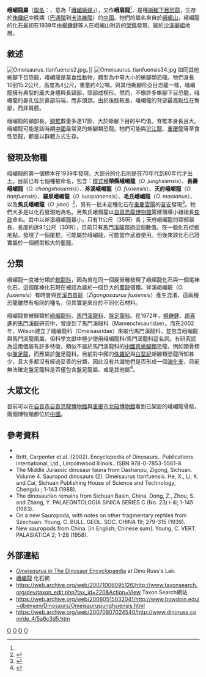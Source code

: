 {{Automatic Taxobox
| taxon = Omeisaurus
| fossil_range = [[侏儸紀|侏儸紀]]中期, {{fossilrange|162|145}}
| image = Taikoodino.JPG
| image_width = 260px
| image_caption = 天府峨嵋龍的骨架，2005年於[[香港|香港]][[太古城中心|太古城中心]]展出
| authority = [[楊鍾健|Young]], 1939
| type_species = '''榮縣峨嵋龍<br>''Omeisaurus junghsiensis''''' 
| type_species_authority = Young, 1939<ref name=Young1939>{{Cite journal |author=Young, C.C. |year=1939 |title=On a New Sauropoda, with Notes on Other Fragmentary Reptiles from Szechuan. |journal=Bull Geol Soc China. |volume=19 |issue= |pages=279-315 |url=https://pdfslide.net/documents/on-a-new-sauropoda-with-notes-on-other-fragmentary-reptiles-from-szechuan.html |doi=10.1111/j.1755-6724.1939.mp19003005.x |access-date=2020-07-25 |archive-date=2021-01-29 |archive-url=https://web.archive.org/web/20210129100246/https://pdfslide.net/documents/on-a-new-sauropoda-with-notes-on-other-fragmentary-reptiles-from-szechuan.html |dead-url=no }}</ref>
| subdivision_ranks = [[種|種]]
| subdivision = 
*'''榮縣峨嵋龍 ''O. junghsiensis''''' <br>{{Taxobox_authority | author = Young,| date = 1939}}<ref name=Young1939/>
*'''長壽峨嵋龍 ''O. changshouensis''''' {{Taxobox_authority | author = Young,| date = 1958}}<ref>{{cite journal|last=Young|first=C.C.|year=1958|title=New sauropods from China|url=http://www.ivpp.cas.cn/cbw/gjzdwxb/xbwzxz/201108/P020110805660876941636.pdf|journal=''Vertebrata Palasiatica''|volume=2|issue=1|pages=1–29|access-date=2020-07-25|archive-date=2020-05-17|archive-url=https://web.archive.org/web/20200517142724/http://www.ivpp.cas.cn/cbw/gjzdwxb/xbwzxz/201108/P020110805660876941636.pdf|dead-url=no}}</ref>
*'''斧溪峨嵋龍 ''O. fuxiensis''''' <br>{{Taxobox_authority | author = [[董枝明|Dong]], Zhang & Zhou,| date = 1983}}
*'''天府峨嵋龍 ''O. tianfuensis''''' <br>{{Taxobox_authority | author = He ''et al.'', | date = 1984}}
*'''羅泉峨嵋龍 ''O. luoquanensis''''' <br>{{Taxobox_authority | author = He, Li and Cai, | date = 1988}}
*'''毛氏峨眉龍 ''O. maoianus''''' <br>{{Taxobox_authority | author = Tang ''et al.'', | date = 2001}}<ref name=Tang2001>{{cite book|authors=唐烽, 金幸生, 康熙民, 张国俊|title=毛氏峨眉龙 ''Omeisaurus maoianus''——四川井研一完整的蜥脚类恐龙|publisher=海洋出版社|year=2001|isbn=9787502753825}}</ref>
*'''焦氏峨嵋龍 ''O. jiaoi''''' <br>{{Taxobox_authority | author = Jiang ''et al.'', | date = 2011}}
*'''普賢峨嵋龍 ''O. puxiani''''' <br>{{Taxobox_authority | author = Tan ''et al.'', | date = 2020 }}<ref>{{Cite journal|author1=Chao Tan |author2=Ming Xiao |author3=Hui Dai |author4=Xu-Feng Hu |author5=Ning Li |author6=Qing-Yu Ma |author7=Zhao-Ying Wei |author8=Hai-Dong Yu |author9=Can Xiong |author10=Guang-Zhao Peng |author11=Shan Jiang |author12=Xin-Xin Ren |author13=Hai-Lu You |year=2020 |title=A new species of ''Omeisaurus'' (Dinosauria: Sauropoda) from the Middle Jurassic of Yunyang, Chongqing, China fauna |journal=Historical Biology: An International Journal of Paleobiology |volume=in press |issue= |pages= |doi=10.1080/08912963.2020.1743286 }}</ref>
}}

'''峨嵋龍屬'''（[[學名|屬名]]：{{lang|la|''Omeisaurus''}}，意為「[[峨嵋|峨嵋]][[蜥蜴|蜥蜴]]」），又作'''峨眉龍'''<ref name=Tang2001/>，是種[[蜥腳下目|蜥腳下目]][[恐龍|恐龍]]，生存於[[侏儸紀|侏儸紀]]中晚期（[[巴通階|巴通階]]到[[卡洛維階|卡洛維階]]）的[[中國|中國]]。牠們的屬名來自於[[峨嵋山|峨嵋山]]，峨嵋龍的化石最初在1939年由[[楊鍾健|楊鍾健]]等人在峨嵋山附近的[[榮縣|榮縣]]發現，屬於[[沙溪廟組|沙溪廟組]]地層。

==敘述==
[[File:Omeisaurus_tianfuensis2.jpg|thumb]]。]]
[[Image:Omeisaurus_tianfuensis34.jpg|left]]
如同其他蜥腳下目恐龍，峨嵋龍是[[草食性|草食性]]動物，體型為中等大小的蜥腳類恐龍。牠們身長10到15.2公尺，高度為4公尺，重量約4公噸。與其他蜥腳形亞目恐龍一樣，峨嵋龍擁有典型的龐大身體與長頸部，頭部成楔形。然而，不像許多蜥腳下目恐龍，峨嵋龍的鼻孔位於鼻部前端，而非頭頂。由於後肢較長，峨嵋龍的背部最高點位在臀部，而非肩膀。

峨嵋龍的頸部長，[[頸椎|頸椎]]數量多達17節，大於蜥腳下目的平均值。脊椎本身長且大。峨嵋龍可能是該時期[[中國|中國]]最常見的蜥腳類恐龍。牠們可能與[[沱江龍|沱江龍]]、[[重慶龍|重慶龍]]等草食性恐龍，都是以群體方式生存。

==發現及物種==
峨嵋龍的第一個標本在1939年發現，大部分的化石則是在70年代到80年代才出土。目前已有七個種被命名，包含：[[模式種|模式種]]'''榮縣峨嵋龍'''（''O. junghsiensis''）、'''長壽峨嵋龍'''（''O. changshouensis''）、'''斧溪峨嵋龍'''（''O. fuxiensis''）、'''天府峨嵋龍'''（''O. tianfuensis''）、'''羅泉峨嵋龍'''（''O. luoquanensis''）、'''毛氏峨嵋龍'''（''O. maoianus''）、以及'''焦氏峨嵋龍'''（''O. jiaoi''）<ref>{{cite journal | author = 江山, 李飞, 彭光照, 叶勇 | title = 四川自贡中侏罗世峨眉龙一新种 | journal = 古脊椎动物学报 | volume = 49 | issue = 2 | pages = 185-194 | year = 2011 | issn = 1000-3118 | url = http://www.ivpp.cas.cn/cbw/gjzdwxb/xbwzxz/201105/P020110530509590205314.pdf | access-date = 2012-08-27 | archive-date = 2020-05-17 | archive-url = https://web.archive.org/web/20200517140141/http://www.ivpp.cas.cn/cbw/gjzdwxb/xbwzxz/201105/P020110530509590205314.pdf | dead-url = no }}</ref>，另有一批未定種化石在[[重慶|重慶]][[雲陽|雲陽]]的[[普安鄉_(雲陽縣)|普安]]發現<ref>{{cite journal | author = Tan, C.; Dai, H.; He, J.-J.; Zhang, F.; Hu, X.-F.; Yu, H.-D.; Li, N.; Wei, G.-B.; Peng, G.-Z.; Ye, Y.; Zhang, Q.-N.; Ren, X.-X.; You, H.-L. | title = Discovery of Omeisaurus (Dinosauria: Sauropoda) in the Middle Jurassic Shaximiao Formation of Yunyang, Chongqing, China <small>[峨眉龙属(恐龙：蜥脚类)在重庆云阳中侏罗统沙溪庙组的发现]</small> | journal = 古脊椎动物学报 | volume = 57 | issue = 2 | pages = 105-116 | year = 2019 | issn = 1000-3118 | doi = 10.19615/j.cnki.1000-3118.181115 | url = http://www.ivpp.cas.cn/cbw/gjzdwxb/xbwzxz/201811/P020190409544409246521.pdf | access-date = 2019-10-11 | archive-date = 2020-05-07 | archive-url = https://web.archive.org/web/20200507085638/http://www.ivpp.cas.cn/cbw/gjzdwxb/xbwzxz/201811/P020190409544409246521.pdf | dead-url = no }}</ref>。牠們大多是以化石發現地為名。另焦氏峨眉龍以[[自貢恐龍博物館|自貢恐龍博物館]]籌建領導小組組長[[焦政|焦政]]命名。其中以斧溪峨嵋龍最小，只有11公尺（35呎）長；天府峨嵋龍的頸部最長，長度約達9.1公尺（30呎），目前只有[[馬門溪龍|馬門溪龍]]超過這個數值。在一個化石挖掘地點，發現了一個尾棍，可能屬於峨嵋龍，可能當作武器使用。但後來該化石已證實屬於一個體型較大的[[蜀龍|蜀龍]]。

==分類==
峨嵋龍一度被分類於[[鯨龍科|鯨龍科]]，因為曾在同一個屍骨層發現了峨嵋龍化石與一個尾棒化石，這個尾棒化石現在被認為屬於一個巨大的[[蜀龍|蜀龍]]個體。斧溪峨嵋龍（''O. fuxiensis''）有時會與[[自貢龍|斧溪自貢龍]]（''Zigongosaurus fuxiensis''）產生混淆，這兩種恐龍雖然有相同的種名，但其實是來自於不同化石材料。

峨嵋龍曾被歸類於[[峨嵋龍科|峨嵋龍科]]、[[馬門溪龍科|馬門溪龍科]]、[[盤足龍科|盤足龍科]]。在1972年，[[楊鍾健|楊鍾健]]、[[趙喜進|趙喜進]]的[[馬門溪龍|馬門溪龍]]研究中，曾提到了馬門溪龍科（Mamenchisauridae）。而在2002年，Wilson建立了峨嵋龍科（Omeisauridae）來取代馬門溪龍科，並包含峨嵋龍與馬門溪龍兩屬。但科學文獻中極少使用峨嵋龍科/馬門溪龍科這名詞。有研究認為這兩個屬有許多特徵，類似不屬於馬門溪龍科的[[中國|中國]][[真蜥腳類|真蜥腳類]]恐龍，例如頭骨類似[[盤足龍|盤足龍]]，而應屬於盤足龍科。目前對中國的[[侏羅紀|侏羅紀]]與[[白堊紀|白堊紀]]蜥腳類恐龍所知甚少，且大多都沒有經過妥善的分類，因此沒有共識牠們是否形成一個[[演化支|演化支]]，目前無法確定盤足龍科是否僅包含盤足龍屬、或是其他屬<ref name=JWPU09>{{cite journal |last=Wilson |first=Jeffrey A. |coauthors=and Upchurch, Paul |year=2009 |title=Redescription and reassessment of the phylogenetic affinities of ''Euhelopus zdanskyi'' (Dinosauria:Sauropoda) from the Early Cretaceous of China |journal=Journal of Systematic Palaeontology |volume=7 |issue=2 |pages=199–239 |doi=10.1017/S1477201908002691 }}</ref>。

==大眾文化==
目前可以在[[自貢市|自貢市]][[自貢恐龍博物館|自貢恐龍博物館]]與[[重慶市|重慶市]][[北碚博物館|北碚博物館]]看到已架設的峨嵋龍骨骸，兩個博物館都位於[[中國|中國]]。

==參考資料==
<div class="references-small">
<references></references>
*{{cite book|author=[[董枝明|董枝明]]|year=1988|title=Dinosaurs from China|publisher=China Ocean Press, Beijing & British Museum (Natural History)|id=ISBN 978-0-565-01073-7}}
*Britt, Carpenter et.al. (2002). Encyclopedia of Dinosaurs.. Publications international, Ltd., Lincolnwood Illinois.. ISBN 978-0-7853-5561-8
*The Middle Jurassic dinosaur fauna from Dashanpu, Zigong, Sichuan. Volume 4. Sauropod dinosaurs (2). Omeisaurus tianfuensis. He, X., Li, K. and Cai, Sichuan Publishing House of Science and Technology, Chengdu ; 1-143 (1988).
*The dinosaurian remains from Sichuan Basin, China. Dong, Z., Zhou, S. and Zhang, Y. PALAEONTOLOGIA SINICA SERIES C (No. 23) i-iii; 1-145 (1983).
*On a new Sauropoda, with notes on other fragmentary reptiles from Szechuan. Young, C. BULL. GEOL. SOC. CHINA 19; 279-315 (1939).
*New sauropods from China. [in English; Chinese sum]. Young, C. VERT. PALASIATICA 2; 1-28 (1958).
</div>

==外部連結==
* [http://web.me.com/dinoruss/de_4/5a6c3d5.htm ''Omeisaurus'' in The Dinosaur Encyclopaedia] {{Wayback|url=http://web.me.com/dinoruss/de_4/5a6c3d5.htm |date=20090926083835 }} at Dino Russ's Lair.
*[http://www.uua.cn/Dinosaurmuseum/Sauropodomorpha/200703/4983.html 峨嵋龍]{{Dead link|date=2018年5月 |bot=InternetArchiveBot |fix-attempted=no }} 化石網
*https://web.archive.org/web/20071006095126/http://www.taxonsearch.org/dev/taxon_edit.php?tax_id=220&Action=View Taxon Search網站
* https://web.archive.org/web/20080515032041/http://www.bowdoin.edu/~dbensen/Dinosaurs/Omeisaurusjunghsiensis.html
* https://web.archive.org/web/20070807024540/http://www.dinoruss.com/de_4/5a6c3d5.htm
{{Taxonbar|from=Q131220}}

[[Category:馬門溪龍科|O]]
[[Category:中國恐龍|O]]
[[Category:侏羅紀恐龍|O]]
[[Category:楊鍾健命名的生物分類|O]]